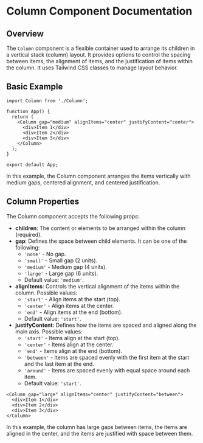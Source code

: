 
<Meta title="Layout/Column" component={Column} />

# Column Component Documentation

## Overview

The `Column` component is a flexible container used to arrange its children in a vertical stack (column) layout. It provides options to control the spacing between items, the alignment of items, and the justification of items within the column. It uses Tailwind CSS classes to manage layout behavior.

## Basic Example

```tsx
import Column from './Column';

function App() {
  return (
    <Column gap="medium" alignItems="center" justifyContent="center">
      <div>Item 1</div>
      <div>Item 2</div>
      <div>Item 3</div>
    </Column>
  );
}

export default App;
```

In this example, the Column component arranges the items vertically with medium gaps, centered alignment, and centered justification.

## Column Properties

The Column component accepts the following props:

- **children**: The content or elements to be arranged within the column (required).
- **gap**: Defines the space between child elements. It can be one of the following:
  - `'none'` - No gap.
  - `'small'` - Small gap (2 units).
  - `'medium'` - Medium gap (4 units).
  - `'large'` - Large gap (6 units).
  - Default value: `'medium'`.
- **alignItems**: Controls the vertical alignment of the items within the column. Possible values:
  - `'start'` - Align items at the start (top).
  - `'center'` - Align items at the center.
  - `'end'` - Align items at the end (bottom).
  - Default value: `'start'`.
- **justifyContent**: Defines how the items are spaced and aligned along the main axis. Possible values:
  - `'start'` - Items align at the start (top).
  - `'center'` - Items align at the center.
  - `'end'` - Items align at the end (bottom).
  - `'between'` - Items are spaced evenly with the first item at the start and the last item at the end.
  - `'around'` - Items are spaced evenly with equal space around each item.
  - Default value: `'start'`.

```tsx
<Column gap="large" alignItems="center" justifyContent="between">
  <div>Item 1</div>
  <div>Item 2</div>
  <div>Item 3</div>
</Column>
```

In this example, the column has large gaps between items, the items are aligned in the center, and the items are justified with space between them.